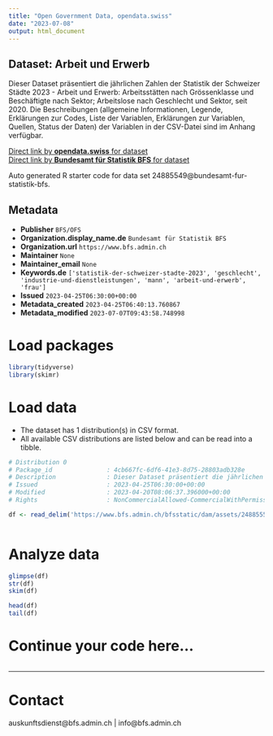 ```yaml
---
title: "Open Government Data, opendata.swiss"
date: "2023-07-08"
output: html_document
---
```


## Dataset: Arbeit und Erwerb

Dieser Dataset präsentiert die jährlichen Zahlen der Statistik der Schweizer Städte 2023 - Arbeit und Erwerb: Arbeitsstätten nach Grössenklasse und Beschäftigte nach Sektor; Arbeitslose nach Geschlecht und Sektor, seit 2020. Die Beschreibungen (allgemeine Informationen, Legende, Erklärungen zur Codes, Liste der Variablen, Erklärungen zur Variablen, Quellen, Status der Daten) der Variablen in der CSV-Datei sind im Anhang verfügbar.

[Direct link by **opendata.swiss** for dataset](https://opendata.swiss/de/dataset/arbeit-und-erwerb)<br>
[Direct link by **Bundesamt für Statistik BFS** for dataset](https://www.bfs.admin.ch/asset/de/ts-b-ssv-03-2023)

Auto generated R starter code for data set 24885549@bundesamt-fur-statistik-bfs.

## Metadata

- **Publisher** `BFS/OFS`
- **Organization.display_name.de** `Bundesamt für Statistik BFS`
- **Organization.url** `https://www.bfs.admin.ch`
- **Maintainer** `None`
- **Maintainer_email** `None`
- **Keywords.de** `['statistik-der-schweizer-stadte-2023', 'geschlecht', 'industrie-und-dienstleistungen', 'mann', 'arbeit-und-erwerb', 'frau']`
- **Issued** `2023-04-25T06:30:00+00:00`
- **Metadata_created** `2023-04-25T06:40:13.760867`
- **Metadata_modified** `2023-07-07T09:43:58.748998`


# Load packages

```r

library(tidyverse)
library(skimr)

```

# Load data

-   The dataset has 1 distribution(s) in CSV format.
-   All available CSV distributions are listed below and can be read into a tibble.

```r

# Distribution 0
# Package_id               : 4cb667fc-6df6-41e3-8d75-28803adb328e
# Description              : Dieser Dataset präsentiert die jährlichen Zahlen der Statistik der Schweizer Städte 2023 - Arbeit und Erwerb: Arbeitsstätten nach Grössenklasse und Beschäftigte nach Sektor; Arbeitslose nach Geschlecht und Sektor, seit 2020. Die Beschreibungen (allgemeine Informationen, Legende, Erklärungen zur Codes, Liste der Variablen, Erklärungen zur Variablen, Quellen, Status der Daten) der Variablen in der CSV-Datei sind im Anhang verfügbar.
# Issued                   : 2023-04-25T06:30:00+00:00
# Modified                 : 2023-04-20T08:06:37.396000+00:00
# Rights                   : NonCommercialAllowed-CommercialWithPermission-ReferenceRequired

df <- read_delim('https://www.bfs.admin.ch/bfsstatic/dam/assets/24885552/master')



```

# Analyze data

```r

glimpse(df)
str(df)
skim(df)

head(df)
tail(df)

```

# Continue your code here...

```r

```

------------------------------------------------------------------------

# Contact

auskunftsdienst@bfs.admin.ch | info@bfs.admin.ch
